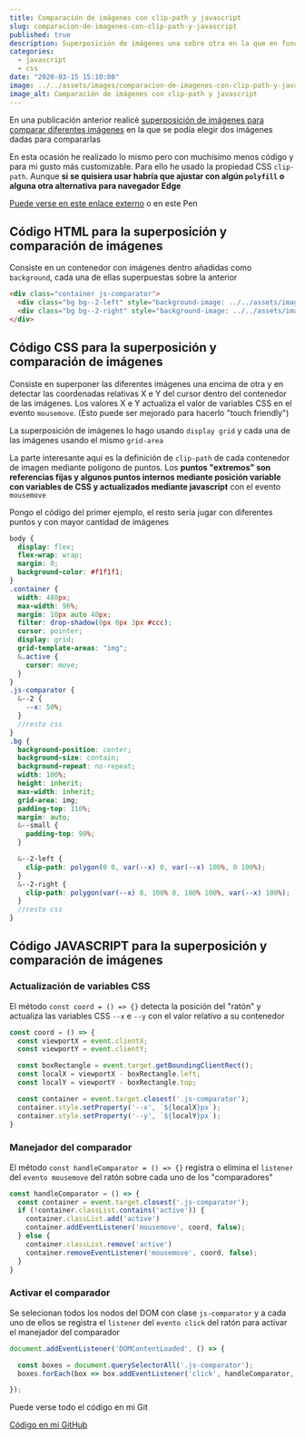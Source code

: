 ---
title: Comparación de imágenes con clip-path y javascript
slug: comparacion-de-imagenes-con-clip-path-y-javascript
published: true
description: Superposición de imágenes una sobre otra en la que en función de la posición del cursor será mostrada diferentes porciones de las imágenes
categories:
  - javascript
  - css
date: "2020-03-15 15:10:00"
image: ../../assets/images/comparacion-de-imagenes-con-clip-path-y-javascript.jpg
image_alt: Comparación de imágenes con clip-path y javascript
---

En una publicación anterior realicé <a href="/blog/superposicion-de-imagenes-para-comparar-con-javascript">superposición de imágenes para comparar diferentes imágenes</a> en la que se podía elegir dos imágenes dadas para compararlas

En esta ocasión he realizado lo mismo pero con muchísimo menos código y para mi gusto más customizable. Para ello he usado la propiedad CSS <code>clip-path</code>. Aunque <strong>si se quisiera usar habría que ajustar con algún <code>polyfill</code> o alguna otra alternativa para navegador Edge</strong>

<a href="experimentos/clip-path-images-compare/" title="Enlace para ver Comparación de imágenes con clip-path y javascript">Puede verse en este enlace externo</a> o en este Pen


<Codepen id="wvajBXE" defaultTab="result" name={frontmatter.title} height="1200" />

## Código HTML para la superposición y comparación de imágenes

Consiste en un contenedor con imágenes dentro añadidas como <code>background</code>, cada una de ellas superpuestas sobre la anterior

```html
<div class="container js-comparator">
  <div class="bg bg--2-left" style="background-image: ../../assets/images/url(img/ws06-gray_main.jpg);"></div>
  <div class="bg bg--2-right" style="background-image: ../../assets/images/url(img/ws06-purple_main.jpg);"></div>
</div>
```

## Código CSS para la superposición y comparación de imágenes

Consiste en superponer las diferentes imágenes una encima de otra y en detectar las coordenadas relativas X e Y del cursor dentro del contenedor de las imágenes. Los valores X e Y actualiza el valor de variables CSS en el evento <code>mousemove</code>. (Esto puede ser mejorado para hacerlo "touch friendly")

La superposición de imágenes lo hago usando <code>display grid</code> y cada una de las imágenes usando el mismo <code>grid-area</code>

La parte interesante aquí es la definición de <code>clip-path</code> de cada contenedor de imagen mediante polígono de puntos. Los <strong>puntos "extremos" son referencias fijas y algunos puntos internos mediante posición variable con variables de CSS y actualizados mediante javascript</strong> con el evento <code>mousemove</code>

Pongo el código del primer ejemplo, el resto sería jugar con diferentes puntos y con mayor cantidad de imágenes

```scss
body {
  display: flex;
  flex-wrap: wrap;
  margin: 0;
  background-color: #f1f1f1;
}
.container {
  width: 480px;
  max-width: 96%;
  margin: 10px auto 40px;
  filter: drop-shadow(0px 0px 3px #ccc);
  cursor: pointer;
  display: grid;
  grid-template-areas: "img";
  &.active {
    cursor: move;
  }
}
.js-comparator {
  &--2 {
    --x: 50%;
  }
  //resto css
}
.bg {
  background-position: center;
  background-size: contain;
  background-repeat: no-repeat;
  width: 100%;
  height: inherit;
  max-width: inherit;
  grid-area: img;
  padding-top: 110%;
  margin: auto;
  &--small {
    padding-top: 90%;
  }

  &--2-left {
    clip-path: polygon(0 0, var(--x) 0, var(--x) 100%, 0 100%);
  }
  &--2-right {
    clip-path: polygon(var(--x) 0, 100% 0, 100% 100%, var(--x) 100%);
  }
  //resto css
}
```

## Código JAVASCRIPT para la superposición y comparación de imágenes

### Actualización de variables CSS

El método <code>const coord = () => {}</code> detecta la posición del "ratón" y actualiza las variables CSS <code>--x</code> e <code>--y</code> con el valor relativo a su contenedor

```javascript
const coord = () => {
  const viewportX = event.clientX;
  const viewportY = event.clientY;

  const boxRectangle = event.target.getBoundingClientRect();
  const localX = viewportX - boxRectangle.left;
  const localY = viewportY - boxRectangle.top;

  const container = event.target.closest('.js-comparator');
  container.style.setProperty('--x', `${localX}px`);
  container.style.setProperty('--y', `${localY}px`);
}
```

### Manejador del comparador

El método <code>const handleComparator = () => {}</code> registra o elimina el <code>listener</code> del <code>evento mousemove</code> del ratón sobre cada uno de los "comparadores"

```javascript
const handleComparator = () => {
  const container = event.target.closest('.js-comparator');
  if (!container.classList.contains('active')) {
    container.classList.add('active')
    container.addEventListener('mousemove', coord, false);
  } else {
    container.classList.remove('active')
    container.removeEventListener('mousemove', coord, false);
  }
}
```

### Activar el comparador

Se selecionan todos los nodos del DOM con clase <code>js-comparator</code> y a cada uno de ellos se registra el <code>listener</code> del <code>evento click</code> del ratón para activar el manejador del comparador

```javascript
document.addEventListener('DOMContentLoaded', () => {

  const boxes = document.querySelectorAll('.js-comparator');
  boxes.forEach(box => box.addEventListener('click', handleComparator, false) );

});
```

Puede verse todo el código en mi Git

<a href="https://github.com/ivanalbizu/clip-path-images-compare" target="_blank" rel="noopener">Código en mi GitHub</a>